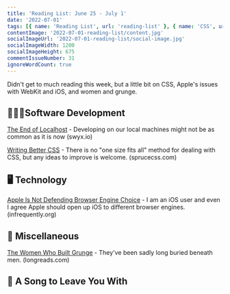 ```yaml
---
title: 'Reading List: June 25 - July 1'
date: '2022-07-01'
tags: [{ name: 'Reading List', url: 'reading-list' }, { name: 'CSS', url: 'css'}, { name: 'Music', url: 'music'}, { name: 'Apple', url: 'apple'}, { name: 'Web Browsers', url: 'web-browsers'}]
contentImage: '2022-07-01-reading-list/content.jpg'
socialImageUrl: '2022-07-01-reading-list/social-image.jpg'
socialImageWidth: 1200
socialImageHeight: 675
commentIssueNumber: 31
ignoreWordCount: true
---
```


Didn't get to much reading this week, but a little bit on CSS, Apple's issues with WebKit and iOS, and women and grunge.

## 👨🏼‍💻Software Development

[The End of Localhost](https://swyx.io/the-end-of-localhost) - Developing on our local machines might not be as common as it is now <span className="domain-name">(swyx.io)</span>

[Writing Better CSS](https://sprucecss.com/blog/writing-better-css) - There is no "one size fits all" method for dealing with CSS, but any ideas to improve is welcome. <span className="domain-name">(sprucecss.com)</span>

## 🖥 Technology

[Apple Is Not Defending Browser Engine Choice](https://infrequently.org/2022/06/apple-is-not-defending-browser-engine-choice/) - I am an iOS user and even I agree Apple should open up iOS to different browser engines. <span className="domain-name">(infrequently.org)</span>

## 🎒 Miscellaneous

[The Women Who Built Grunge](https://longreads.com/2022/06/29/the-women-who-built-grunge/) - They've been sadly long buried beneath men. <span className="domain-name">(longreads.com)</span>

## 🎵 A Song to Leave You With

<YouTubeEmbed
    id="vfGZZJnoJ0U"
    title="Deaf Havana - Boston Square"
/>